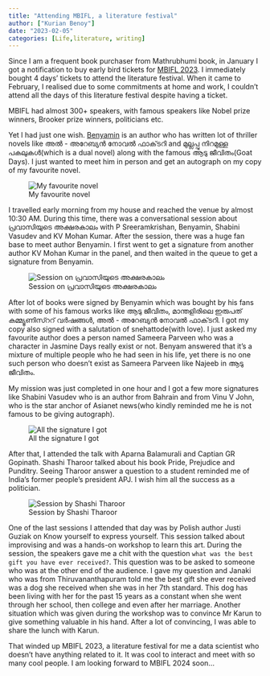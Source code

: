 ---
title: "Attending MBIFL, a literature festival"
author: ["Kurian Benoy"]
date: "2023-02-05"
categories: [Life,literature, writing]
---

Since I am a frequent book purchaser from Mathrubhumi book, in January I got a notification to buy early bird tickets
for [MBIFL 2023](https://www.mbifl.com/speakers-2023/). I immediately bought 4 days' tickets to attend the literature festival. When it came to February, I realised
due to some commitments at home and work, I couldn't attend all the days of this literature festival despite having a ticket.

MBIFL had almost 300+ speakers, with famous speakers like Nobel prize winners, Brooker prize winners, politicians etc.

Yet I had just one wish. [Benyamin](https://en.wikipedia.org/wiki/Benyamin_(writer)) is an author who has written lot of thriller novels like 
അൽ - അറേബ്യൻ നോവൽ ഫാക്‌ടറി  and മുല്ലപ്പു നിറമുള്ള പകലുകൾ(which is a dual novel) along with the famous ആടു ജീവിതം(Goat Days). I just wanted to meet
him in person and get an autograph on my copy of my favourite novel.

![My favourite novel](/posts/mbifl2023/book.jpg)

I travelled early morning from my house and reached the venue by almost 10:30 AM. During this time, there was 
a conversational session about  പ്രവാസിയുടെ അക്ഷരകാലം with P Sreeramkrishan, Benyamin, Shabini Vasudev and KV Mohan Kumar. After the session, there
was a huge fan base to meet author Benyamin. I first went to get a signature from another author KV Mohan Kumar in the panel, and then waited
in the queue to get a signature from Benyamin.

![Session on പ്രവാസിയുടെ അക്ഷരകാലം](/posts/mbifl2023/benyamin_session.jpg)

After lot of books were signed by Benyamin which was bought by his fans with some of his famous works like ആടു ജീവിതം, മാന്തളിരിലെ ഇരുപത് കമ്മ്യൂണിസ്ററ് വർഷങ്ങൾ,
അൽ - അറേബ്യൻ നോവൽ ഫാക്‌ടറി. I got my copy also signed with a salutation of snehattode(with love). I just asked my
favourite author does a person named Sameera Parveen who was a character in Jasmine Days really exist or not.
Benyam answered that it's a mixture of multiple people who he had seen in his life, yet there is no one such person who doesn't exist as
Sameera Parveen like Najeeb in ആടു ജീവിതം.


My mission was just completed in one hour and I got a few more signatures like Shabini Vasudev who is an author from Bahrain and from
Vinu V John, who is the star anchor of Asianet news(who kindly reminded me he is not famous to be giving autograph).

![All the signature I got](/posts/mbifl2023/book_signature.jpg)

After that, I attended the talk with Aparna Balamurali and Captian GR Gopinath. Shashi Tharoor talked about his book Pride, Prejudice and Punditry.
Seeing Tharoor answer a question to a student reminded me of India's former people's president APJ. I wish him all the success as a politician.

![Session by Shashi Tharoor](/posts/mbifl2023/tharoor.jpg)

One of the last sessions I attended that day was by Polish author Justi Guziak on  Know yourself to express yourself. 
This session talked about improvising and was a hands-on workshop to learn this art. During the session, the speakers
gave me a chit with the question `what was the best gift you have ever received?`. This question was to be asked to someone 
who was at the other end of the audience. I gave my question and Janaki who was from Thiruvananthapuram told me the best gift she
ever received was a dog she received when she was in her 7th standard. This dog has been living with her for the past 15 years as
a constant when she went through her school, then college and even after her marriage. Another situation which was given during 
the workshop was to convince Mr Karun to give something valuable in his hand. After a lot of convincing, I was able to share the lunch
with Karun.


That winded up MBIFL 2023, a literature festival for me a data scientist who doesn't have anything related to it. It was 
cool to interact and meet with so many cool people. I am looking forward to MBIFL 2024 soon...
